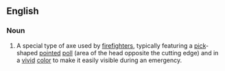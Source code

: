 ==English==
===Noun===
{{wikipedia}}
{{en-noun|sg=[[fire]] [[axe]]}}
# A special type of axe used by [[firefighter]]s, typically featuring a [[pick]]-shaped [[pointed]] [[poll]] (area of the head opposite the cutting edge) and in a [[vivid]] [[color]] to make it easily visible during an emergency.